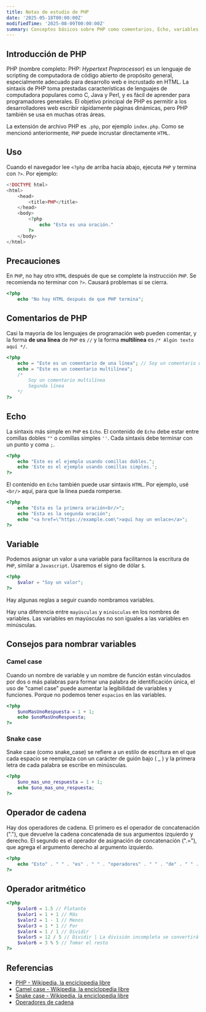 ```yaml
---
title: Notas de estudio de PHP
date: '2025-05-18T00:00:00Z'
modifiedTime: '2025-08-09T00:00:00Z'
summary: Conceptos básicos sobre PHP como comentarios, Echo, variables, operadores aritméticos
---
```


## Introducción de PHP

PHP (nombre completo: PHP: _Hypertext Preprocessor_) es un lenguaje de scripting de computadora de código abierto de propósito general, especialmente adecuado para desarrollo web e incrustado en HTML. La sintaxis de PHP toma prestadas características de lenguajes de computadora populares como C, Java y Perl, y es fácil de aprender para programadores generales. El objetivo principal de PHP es permitir a los desarrolladores web escribir rápidamente páginas dinámicas, pero PHP también se usa en muchas otras áreas.

La extensión de archivo PHP es `.php`, por ejemplo `index.php`. Como se mencionó anteriormente, `PHP` puede incrustar directamente `HTML`.

## Uso

Cuando el navegador lee `<?php` de arriba hacia abajo, ejecuta `PHP` y termina con `?>`. Por ejemplo:

```php
<!DOCTYPE html>
<html>
    <head>
        <title>PHP</title>
    </head>
    <body>
        <?php
            echo "Esta es una oración."
        ?>
    </body>
</html>
```

## Precauciones

En `PHP`, no hay otro `HTML` después de que se complete la instrucción `PHP`. Se recomienda no terminar con `?>`. Causará problemas si se cierra.

```php
<?php
    echo "No hay HTML después de que PHP termina";
```

## Comentarios de PHP

Casi la mayoría de los lenguajes de programación web pueden comentar, y la forma **de una línea** de `PHP` es `//` y la forma **multilínea** es `/* Algún texto aquí */`.

```php
<?php
    echo = "Este es un comentario de una línea"; // Soy un comentario de una línea
    echo = "Este es un comentario multilínea";
    /*
        Soy un comentario multilínea
        Segunda línea
    */
?>
```

## Echo

La sintaxis más simple en `PHP` es `Echo`. El contenido de `Echo` debe estar entre comillas dobles `""` o comillas simples `''`. Cada sintaxis debe terminar con un punto y coma `;`.

```php
<?php
    echo "Este es el ejemplo usando comillas dobles.";
    echo 'Este es el ejemplo usando comillas simples.';
?>
```

El contenido en `Echo` también puede usar sintaxis `HTML`. Por ejemplo, usé `<br/>` aquí, para que la línea pueda romperse.

```php
<?php
    echo "Esta es la primera oración<br/>";
    echo "Esta es la segunda oración";
    echo "<a href=\"https://example.com\">aquí hay un enlace</a>";
?>
```

## Variable

Podemos asignar un valor a una variable para facilitarnos la escritura de `PHP`, similar a `Javascript`. Usaremos el signo de dólar `$`.

```php
<?php
    $valor = "Soy un valor";
?>
```

Hay algunas reglas a seguir cuando nombramos variables.

<Table
  headers={['Ejemplo', 'Descripción', 'Reglas']}
  rows={[
    ['$valor', 'Minúsculas', '✅'],
    ['$Valor', 'Mayúsculas', '✅'],
    ['$_valor', 'Guión bajo', '✅'],
    ['$1valor', 'Comenzar con número', '❌']
  ]}
/>

Hay una diferencia entre `mayúsculas` y `minúsculas` en los nombres de variables. Las variables en mayúsculas no son iguales a las variables en minúsculas.

## Consejos para nombrar variables

### Camel case

Cuando un nombre de variable y un nombre de función están vinculados por dos o más palabras para formar una palabra de identificación única, el uso de "camel case" puede aumentar la legibilidad de variables y funciones. Porque no podemos tener `espacios` en las variables.

```php
<?php
    $unoMasUnoRespuesta = 1 + 1;
    echo $unoMasUnoRespuesta;
?>
```

### Snake case

Snake case (como snake_case) se refiere a un estilo de escritura en el que cada espacio se reemplaza con un carácter de guión bajo ( \_ ) y la primera letra de cada palabra se escribe en minúsculas.

```php
<?php
    $uno_mas_uno_respuesta = 1 + 1;
    echo $uno_mas_uno_respuesta;
?>
```

## Operador de cadena

Hay dos operadores de cadena. El primero es el operador de concatenación ("."), que devuelve la cadena concatenada de sus argumentos izquierdo y derecho. El segundo es el operador de asignación de concatenación (".="), que agrega el argumento derecho al argumento izquierdo.

```php
<?php
    echo "Esto" . " " . "es" . " " . "operadores" . " " . "de" . " " . "cadena" . ".";
?>
```

## Operador aritmético

```php
<?php
    $valor0 = 1.5 // Flotante
    $valor1 = 1 + 1 // Más
    $valor2 = 1 - 1 // Menos
    $valor3 = 1 * 1 // Por
    $valor4 = 1 / 1 // Dividir
    $valor5 = 12 / 5 // Dividir | La división incompleta se convertirá en flotante, lo cual es diferente de otros lenguajes de programación, php calculará el resto
    $valor6 = 3 % 5 // Tomar el resto
?>
```

## Referencias

- [PHP - Wikipedia, la enciclopedia libre](https://en.wikipedia.org/wiki/PHP)
- [Camel case - Wikipedia, la enciclopedia libre](https://en.wikipedia.org/wiki/Camel_case)
- [Snake case - Wikipedia, la enciclopedia libre](https://en.wikipedia.org/wiki/Snake_case)
- [Operadores de cadena](https://www.php.net/manual/en/language.operators.string.php)
